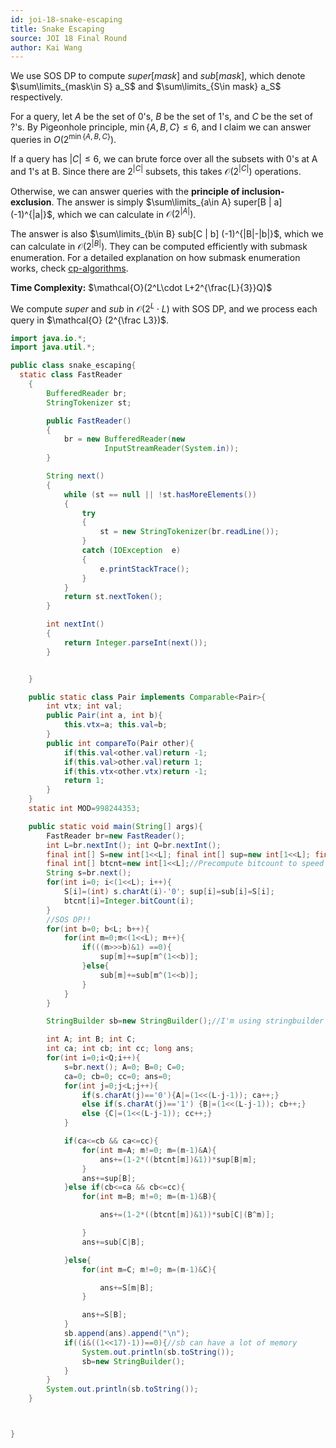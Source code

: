 ```yaml
---
id: joi-18-snake-escaping
title: Snake Escaping
source: JOI 18 Final Round
author: Kai Wang
---
```


We use SOS DP to compute $super[mask]$ and $sub[mask]$, which denote
$\sum\limits_{mask\in S} a_S$ and $\sum\limits_{S\in mask} a_S$ respectively.

For a query, let $A$ be the set of $0$'s, $B$ be the set of $1$'s, and $C$ be
the set of $?$'s. By Pigeonhole principle, $\min\{A,B,C\}\le 6$, and I claim we
can answer queries in $O(2^{\min\{A,B,C\}})$.

If a query has $|C|\le 6$, we can brute force over all the subsets with 0's at A
and 1's at B. Since there are $2^{|C|}$ subsets, this takes
$\mathcal{O}(2^{|C|})$ operations.

Otherwise, we can answer queries with the **principle of inclusion-exclusion**.
The answer is simply $\sum\limits_{a\in A} super[B | a] (-1)^{|a|}$, which we
can calculate in $\mathcal{O}(2^{|A|})$.

The answer is also $\sum\limits_{b\in B} sub[C | b] (-1)^{|B|-|b|}$, which we
can calculate in $\mathcal{O}(2^{|B|})$. They can be computed efficiently with
submask enumeration. For a detailed explanation on how submask enumeration
works, check
[cp-algorithms](https://cp-algorithms.com/algebra/all-submasks.html).

**Time Complexity:** $\mathcal{O}(2^L\cdot L+2^{\frac{L}{3}}Q)$

We compute $super$ and $sub$ in $\mathcal{O}(2^L\cdot L)$ with SOS DP, and we
process each query in $\mathcal{O} (2^{\frac L3})$.

```java
import java.io.*;
import java.util.*;

public class snake_escaping{
  static class FastReader
	{
		BufferedReader br;
		StringTokenizer st;

		public FastReader()
		{
			br = new BufferedReader(new
					 InputStreamReader(System.in));
		}

		String next()
		{
			while (st == null || !st.hasMoreElements())
			{
				try
				{
					st = new StringTokenizer(br.readLine());
				}
				catch (IOException  e)
				{
					e.printStackTrace();
				}
			}
			return st.nextToken();
		}

		int nextInt()
		{
			return Integer.parseInt(next());
		}


	}

	public static class Pair implements Comparable<Pair>{
		int vtx; int val;
		public Pair(int a, int b){
			this.vtx=a; this.val=b;
		}
		public int compareTo(Pair other){
			if(this.val<other.val)return -1;
			if(this.val>other.val)return 1;
			if(this.vtx<other.vtx)return -1;
			return 1;
		}
	}
	static int MOD=998244353;

	public static void main(String[] args){
		FastReader br=new FastReader();
		int L=br.nextInt(); int Q=br.nextInt();
		final int[] S=new int[1<<L]; final int[] sup=new int[1<<L]; final int[] sub=new int[1<<L];
		final int[] btcnt=new int[1<<L];//Precompute bitcount to speed up
		String s=br.next();
		for(int i=0; i<(1<<L); i++){
			S[i]=(int) s.charAt(i)-'0'; sup[i]=sub[i]=S[i];
			btcnt[i]=Integer.bitCount(i);
		}
		//SOS DP!!
		for(int b=0; b<L; b++){
			for(int m=0;m<(1<<L); m++){
				if(((m>>>b)&1) ==0){
					sup[m]+=sup[m^(1<<b)];
				}else{
					sub[m]+=sub[m^(1<<b)];
				}
			}
		}

		StringBuilder sb=new StringBuilder();//I'm using stringbuilder to reduce the number of times I print because calling System.out.println 10^6 times is slow

		int A; int B; int C;
		int ca; int cb; int cc; long ans;
		for(int i=0;i<Q;i++){
			s=br.next(); A=0; B=0; C=0;
			ca=0; cb=0; cc=0; ans=0;
			for(int j=0;j<L;j++){
				if(s.charAt(j)=='0'){A|=(1<<(L-j-1)); ca++;}
				else if(s.charAt(j)=='1') {B|=(1<<(L-j-1)); cb++;}
				else {C|=(1<<(L-j-1)); cc++;}
			}

			if(ca<=cb && ca<=cc){
				for(int m=A; m!=0; m=(m-1)&A){
					ans+=(1-2*((btcnt[m])&1))*sup[B|m];
				}
				ans+=sup[B];
			}else if(cb<=ca && cb<=cc){
				for(int m=B; m!=0; m=(m-1)&B){

					ans+=(1-2*((btcnt[m])&1))*sub[C|(B^m)];

				}
				ans+=sub[C|B];

			}else{
				for(int m=C; m!=0; m=(m-1)&C){

					ans+=S[m|B];
				}

				ans+=S[B];
			}
			sb.append(ans).append("\n");
			if((i&((1<<17)-1))==0){//sb can have a lot of memory
				System.out.println(sb.toString());
				sb=new StringBuilder();
			}
		}
		System.out.println(sb.toString());
	}



}
```
